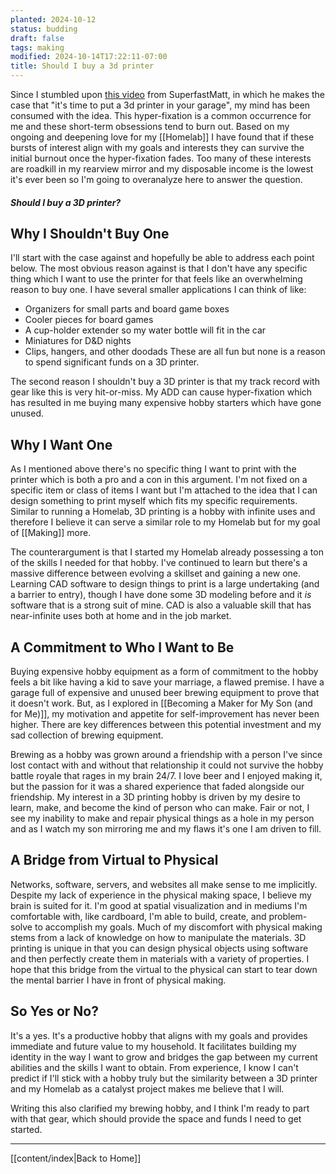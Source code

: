 ```yaml
---
planted: 2024-10-12
status: budding
draft: false
tags: making
modified: 2024-10-14T17:22:11-07:00
title: Should I buy a 3d printer
---
```

Since I stumbled upon [this video](https://www.youtube.com/watch?v=7WwGkFbwygI) from SuperfastMatt, in which he makes the case that "it's time to put a 3d printer in your garage", my mind has been consumed with the idea. This hyper-fixation is a common occurrence for me and these short-term obsessions tend to burn out. Based on my ongoing and deepening love for my [[Homelab]] I have found that if these bursts of interest align with my goals and interests they can survive the initial burnout once the hyper-fixation fades. Too many of these interests are roadkill in my rearview mirror and my disposable income is the lowest it's ever been so I'm going to overanalyze here to answer the question.

##### *Should I buy a 3D printer?*

## Why I Shouldn't Buy One

I'll start with the case against and hopefully be able to address each point below. The most obvious reason against is that I don't have any specific thing which I want to use the printer for that feels like an overwhelming reason to buy one. I have several smaller applications I can think of like:

- Organizers for small parts and board game boxes
- Cooler pieces for board games
- A cup-holder extender so my water bottle will fit in the car
- Miniatures for D&D nights
- Clips, hangers, and other doodads
These are all fun but none is a reason to spend significant funds on a 3D printer.

The second reason I shouldn't buy a 3D printer is that my track record with gear like this is very hit-or-miss. My ADD can cause hyper-fixation which has resulted in me buying many expensive hobby starters which have gone unused.

## Why I Want One

As I mentioned above there's no specific thing I want to print with the printer which is both a pro and a con in this argument. I'm not fixed on a specific item or class of items I want but I'm attached to the idea that I can design something to print myself which fits my specific requirements. Similar to running a Homelab, 3D printing is a hobby with infinite uses and therefore I believe it can serve a similar role to my Homelab but for my goal of [[Making]] more.

The counterargument is that I started my Homelab already possessing a ton of the skills I needed for that hobby. I've continued to learn but there's a massive difference between evolving a skillset and gaining a new one. Learning CAD software to design things to print is a large undertaking (and a barrier to entry), though I have done some 3D modeling before and it *is* software that is a strong suit of mine. CAD is also a valuable skill that has near-infinite uses both at home and in the job market.

## A Commitment to Who I Want to Be

Buying expensive hobby equipment as a form of commitment to the hobby feels a bit like having a kid to save your marriage, a flawed premise. I have a garage full of expensive and unused beer brewing equipment to prove that it doesn't work. But, as I explored in [[Becoming a Maker for My Son (and for Me)]], my motivation and appetite for self-improvement has never been higher. There are key differences between this potential investment and my sad collection of brewing equipment.

Brewing as a hobby was grown around a friendship with a person I've since lost contact with and without that relationship it could not survive the hobby battle royale that rages in my brain 24/7. I love beer and I enjoyed making it, but the passion for it was a shared experience that faded alongside our friendship. My interest in a 3D printing hobby is driven by my desire to learn, make, and become the kind of person who can make. Fair or not, I see my inability to make and repair physical things as a hole in my person and as I watch my son mirroring me and my flaws it's one I am driven to fill.

## A Bridge from Virtual to Physical

Networks, software, servers, and websites all make sense to me implicitly. Despite my lack of experience in the physical making space, I believe my brain is suited for it. I'm good at spatial visualization and in mediums I'm comfortable with, like cardboard, I'm able to build, create, and problem-solve to accomplish my goals. Much of my discomfort with physical making stems from a lack of knowledge on how to manipulate the materials. 3D printing is unique in that you can design physical objects using software and then perfectly create them in materials with a variety of properties. I hope that this bridge from the virtual to the physical can start to tear down the mental barrier I have in front of physical making.

## So Yes or No?

It's a yes. It's a productive hobby that aligns with my goals and provides immediate and future value to my household. It facilitates building my identity in the way I want to grow and bridges the gap between my current abilities and the skills I want to obtain. From experience, I know I can't predict if I'll stick with a hobby truly but the similarity between a 3D printer and my Homelab as a catalyst project makes me believe that I will.

Writing this also clarified my brewing hobby, and I think I'm ready to part with that gear, which should provide the space and funds I need to get started.

---
[[content/index|Back to Home]]

